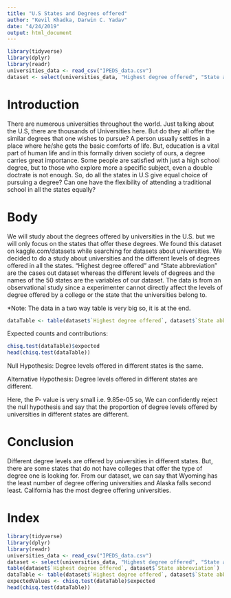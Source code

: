 ```yaml
---
title: "U.S States and Degrees offered"
author: "Kevil Khadka, Darwin C. Yadav"
date: "4/24/2019"
output: html_document
---
```

```r
library(tidyverse)
library(dplyr)
library(readr)
universities_data <- read_csv("IPEDS_data.csv")
dataset <- select(universities_data, "Highest degree offered", "State abbreviation")
```

# Introduction
  There are numerous universities throughout the world. Just talking about the U.S, there are thousands of Universities here. But do they all offer the similar degrees that one wishes to pursue? A person usually settles in a place where he/she gets the basic comforts of life. But, education is a vital part of human life and in this formally driven society of ours, a degree carries great importance. Some people are satisfied with just a high school degree, but to those who explore more a specific subject, even a double doctrate is not enough. So, do all the states in U.S give equal choice of pursuing a degree? Can one have the flexibility of attending a traditional school in all the states equally?   

# Body
  We will study about the degrees offered by universities in the U.S. but we will only focus on the states that offer these degrees. We found this dataset on kaggle.com/datasets while searching for datasets about universities. We decided to do a study about universities and the different levels of degrees offered in all the states. 
"Highest degree offered" and "State abbreviation" are the cases out dataset whereas the different levels of degrees and the names of the 50 states are the variables of our dataset.
The data is from an observational study since a experimenter cannot directly affect the levels of degree offered by a college or the state that the universities belong to.

*Note: The data in a two way table is very big so, it is at the end.

```r
dataTable <- table(dataset$`Highest degree offered`, dataset$`State abbreviation`)
```
Expected counts and contributions:
```r
chisq.test(dataTable)$expected
head(chisq.test(dataTable))
```

Null Hypothesis: Degree levels offered in different states is the same.

Alternative Hypothesis: Degree levels offered in different states are different.

Here, the P- value is very small i.e. 9.85e-05 so, We can confidently reject the null hypothesis and say that the proportion of degree levels offered by universities in different states are different. 

# Conclusion
  Different degree levels are offered by universities in different states. But, there are some states that do not have colleges that offer the type of degree one is looking for. From our dataset, we can say that Wyoming has the least number of degree offering universities and Alaska falls second least. California has the most degree offering universities. 

# Index
```r
library(tidyverse)
library(dplyr)
library(readr)
universities_data <- read_csv("IPEDS_data.csv")
dataset <- select(universities_data, "Highest degree offered", "State abbreviation")
table(dataset$`Highest degree offered`, dataset$`State abbreviation`)
dataTable <- table(dataset$`Highest degree offered`, dataset$`State abbreviation`)
expectedValues <- chisq.test(dataTable)$expected
head(chisq.test(dataTable))
```

